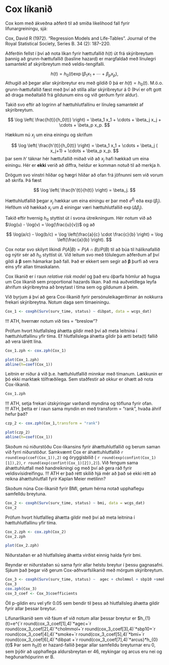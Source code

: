 # Cox líkanið {#cox}


Cox kom með ákveðna aðferð til að smíða likelihood fall fyrir lifunargreiningu, sjá:

Cox, David R (1972). "Regression Models and Life-Tables". Journal of the Royal Statistical Society, Series B. 34 (2): 187–220.

Aðferðin fellst í því að nota líkan fyrir hættufallið $h(t)$ út frá skýribreytum þannig að grunn-hættufallið (basline hazard) er margfaldað með línulegri samantekt af skýribreytum með veldis-tengifalli.


$$
h(t) = h_0(t) \exp(\beta_1 x_1 + \cdots + \beta_p x_p),
$$
Athugið að þegar allar skýribreytur eru með gildið 0 þá er $h(t) = h_0(t)$. M.ö.o. grunn-hættufallið fæst með því að stilla allar skýribreytur á 0 (Því er oft gott að draga meðaltalið frá gildunum eins og við gerðum fyrir aldur).

Takið svo eftir að logrinn af hættuhlutfallinu er línuleg samantekt af skýribreytum.

$$
\log \left( \frac{h(t)}{h_0(t)} \right) = \beta_1 x_1 + \cdots + \beta_j x_j + \cdots + \beta_p x_p.
$$

Hækkum nú $x_j$ um eina einingu og skrifum

$$
\log \left( \frac{h'(t)}{h_0(t)} \right) = \beta_1 x_1 + \cdots + \beta_j ( x_j+1) + \cdots + \beta_p x_p.
$$
þar sem $h'$ táknar hér hættufallið miðað við að $x_j$ hafi hækkað um eina einingu. Hér er **ekki** verið að diffra, heldur er komman notuð til að merkja $h$.

Drögum svo vinstri hliðar og hægri hliðar að ofan frá jöfnunni sem við vorum að skrifa. Þá fæst

$$
\log \left( \frac{h'(t)}{h(t)} \right) = \beta_j.
$$

Hættuhlutfallið þegar $x_j$ hækkar um eina einingu er þar með $e^{\beta_j}$ eða $\exp(\beta_j)$. Hefðum við hækkað $x_j$ um $\Delta$ einingar væri hættuhlutfallið $\exp(\Delta \beta_j)$.

Takið eftir hvernig $h_0$ styttist út í svona útreikningum. Hér notum við að $\log(u) - \log(v) = \log(\frac{u}{v})$ og að 

$$
\log(a/c) - \log(b/c) = \log \left(\frac{a}{c} \cdot  \frac{c}{b} \right) = \log \left(\frac{a}{b} \right).  
$$

Cox notar svo skilyrt líkindi $P(A|B) = P(A \cap B) / P(B)$ til að búa til hálíknafallið og nýtir sér að $h_0$ styttist út. Við leitum svo með tölulegum aðferðum af því gildi á $\boldsymbol{\beta}$ sem hámarkar það fall. Það er ekkert sem segir að $\boldsymbol{\beta}$ þurfi að vera eins yfir allan tímaskalann.

Cox líkanið er í raun *relative risk model* og það eru óþarfa hömlur að hugsa um Cox líkanið sem proportional hazards líkan. Það má auðveldlega leyfa áhrifum skýribreytna að breytast í tíma sem og gildunum á þeim.
  
Við byrjum á því að gera Cox-líkanið fyrir persónuleikagerðirnar án nokkurra frekari skýribreytna. Notum daga sem tímaeiningu. 
```r
Cox_1 <- coxph(Surv(surv_time, status) ~ dibpat, data = wcgs_dat)
```
!!! ATH, hvernær notum við ties = "breslow"?

Prófum hvort hlutfallsleg áhætta gildir með því að meta leitnina í hættuhlutfallinu yfir tíma. Ef hlutfallslega áhætta gildir þá ætti beta(t) fallið að vera lárétt lína.  
```r
Cox_1.zph <- cox.zph(Cox_1)
```

```r
plot(Cox_1.zph)
abline(h=coef(Cox_1))
```
Leitnin er niður á við þ.e. hættuhlutfallið minnkar með tímanum. Lækkunin er þó ekki marktæk tölfræðilega. Sem staðfestir að okkur er óhætt að nota Cox-líkanið.  
```r
Cox_1.zph
```
!!! ATH, setja frekari útskýringar varðandi myndina og töfluna fyrir ofan.  
!!! ATH, þetta er í raun sama myndin en með transform = "rank", hvaða áhrif hefur það?
```r
czp_2 <- cox.zph(Cox_1,transform = "rank")

plot(czp_2)
abline(h=coef(Cox_1))
```

Skoðum nú niðurstöðu Cox-líkansins fyrir áhættuhlutfallið og berum saman við fyrri niðurstöður. Samkvæmt Cox er áhættuhlutfallið `r round(exp(coef(Cox_1)),2)` og öryggisbilið ( `r round(exp(confint(Cox_1)[1]),2)`, `r round(exp(confint(Cox_1)[2]),2)`). Við fengum sama áhættuhlutfall með handreikningi og með því að gera ráð fyrir veldisvísidreifingu. !!! ATH er það rétt skilið hjá mér að það sé ekki rétt að reikna áhættuhlutfall fyrir Kaplan Meier metilinn?


Skoðum núna Cox-líkanið fyrir BMI, getum hérna notað upphaflegu samfelldu breytuna. 

```r
Cox_2 <- coxph(Surv(surv_time, status) ~ bmi, data = wcgs_dat)
Cox_2
```

Prófum hvort hlutfallleg áhætta gildir með því að meta leitnina í hættuhlutfallinu yfir tíma.

```r
Cox_2.zph <- cox.zph(Cox_2)
Cox_2.zph
```

```r
plot(Cox_2.zph)
```

Niðurstaðan er að hlutfallsleg áhætta virðist einnig halda fyrir bmi.


Reyndar er niðurstaðan sú sama fyrir allar helstu breytur í þessu gagnasafni. Sjáum það þegar við gerum Cox-aðhvarfslíkanið með mörgum skýribreytum.  

```r
Cox_3 <- coxph(Surv(surv_time, status) ~  agec + cholmmol + sbp10 +smoker + bmi  + dibpat + arcus0  , data = wcgs_dat)
Cox_3
cox.zph(Cox_3)
cox_3_coef <- Cox_3$coefficients
```
Öll p-gildin eru vel yfir 0.05 sem bendir til þess að hlutfallsleg áhætta gildir fyrir allar þessar breytur.  

Lifunarlíkanið sem við fáum ef við notum allar þessar breytur er $h_{1}(t)=e^{`r round(cox_3_coef[1],4)`*agec+`r round(cox_3_coef[2],4)`*cholmmol+`r round(cox_3_coef[3],4)`*sbp10+`r round(cox_3_coef[4],4)`*smoke+`r round(cox_3_coef[5],4)`*bmi+`r round(cox_3_coef[6],4)`*dibpat +`r round(cox_3_coef[7],4)`*arcus}*h_{0}(t)$ Þar sem $h_{0}(t)$ er hazard-fallið þegar allar samfelldu breyturnar eru 0, sem þýðir að upphaflega aldursbreytan er 46, reykingar og arcus eru nei og hegðunarhópurinn er B. 

